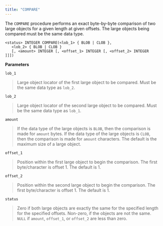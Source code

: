 ```yaml
---
title: "COMPARE"
---
```




The `COMPARE` procedure performs an exact byte-by-byte comparison of two large objects for a given length at given offsets. The large objects being compared must be the same data type.

``` text
<status> INTEGER COMPARE(<lob_1> { BLOB | CLOB },
   <lob_2> { BLOB | CLOB }
   [, <amount> INTEGER [, <offset_1> INTEGER [, <offset_2> INTEGER ]]])
```

**Parameters**

`lob_1`

> Large object locator of the first large object to be compared. Must be the same data type as `lob_2`.

`lob_2`

> Large object locator of the second large object to be compared. Must be the same data type as `lob_1`.

`amount`

> If the data type of the large objects is `BLOB`, then the comparison is made for `amount` bytes. If the data type of the large objects is `CLOB`, then the comparison is made for `amount` characters. The default is the maximum size of a large object.

`offset_1`

> Position within the first large object to begin the comparison. The first byte/character is offset 1. The default is 1.

`offset_2`

> Position within the second large object to begin the comparison. The first byte/character is offset 1. The default is 1.

`status`

> Zero if both large objects are exactly the same for the specified length for the specified offsets. Non-zero, if the objects are not the same. `NULL` if `amount`, `offset_1`, or `offset_2` are less than zero.
